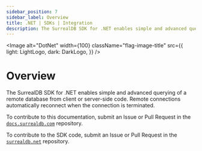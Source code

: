 ```yaml
---
sidebar_position: 7
sidebar_label: Overview
title: .NET | SDKs | Integration
description: The SurrealDB SDK for .NET enables simple and advanced querying of a remote or embedded database.
---
```



<Image
    alt="DotNet"
    width={100}
    className="flag-image-title"
    src={{
        light: LightLogo,
        dark: DarkLogo,
    }}
/>

# Overview

The SurrealDB SDK for .NET enables simple and advanced querying of a remote database from client or server-side code. Remote connections automatically reconnect when the connection is terminated.

To contribute to this documentation, submit an Issue or Pull Request in the [`docs.surrealdb.com`](https://github.com/surrealdb/docs.surrealdb.com) repository.

To contribute to the SDK code, submit an Issue or Pull Request in the [`surrealdb.net`](https://github.com/surrealdb/surrealdb.net) repository.
